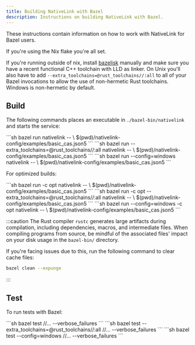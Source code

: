 ```yaml
---
title: Building NativeLink with Bazel
description: Instructions on building NativeLink with Bazel.
---
```


These instructions contain information on how to work with NativeLink for Bazel
users.

If you're using the Nix flake you're all set.

If you're running outside of nix, install [bazelisk](https://github.com/bazelbuild/bazelisk/tree/master)
manually and make sure you have a recent functional C++ toolchain with LLD as
linker. On Unix you'll also have to add
`--extra_toolchains=@rust_toolchains//:all` to all of your Bazel invocations to
allow the use of non-hermetic Rust toolchains. Windows is non-hermetic by
default.

## Build

The following commands places an executable in `./bazel-bin/nativelink` and
starts the service:


<Tabs syncKey="os">
  <TabItem label="Unix">
    ```sh
    bazel run nativelink -- \
        $(pwd)/nativelink-config/examples/basic_cas.json5
    ```
  </TabItem>
  <TabItem label="Unix without Nix">
    ```sh
    bazel run --extra_toolchains=@rust_toolchains//:all nativelink -- \
        $(pwd)/nativelink-config/examples/basic_cas.json5
    ```
  </TabItem>
  <TabItem label="Windows">
    ```sh
    bazel run --config=windows nativelink -- \
        $(pwd)/nativelink-config/examples/basic_cas.json5
    ```
  </TabItem>
</Tabs>

For optimized builds:

<Tabs syncKey="os">
  <TabItem label="Unix">
    ```sh
    bazel run -c opt nativelink -- \
        $(pwd)/nativelink-config/examples/basic_cas.json5
    ```
  </TabItem>
  <TabItem label="Unix without Nix">
    ```sh
    bazel run -c opt --extra_toolchains=@rust_toolchains//:all nativelink -- \
        $(pwd)/nativelink-config/examples/basic_cas.json5
    ```
  </TabItem>
  <TabItem label="Windows">
    ```sh
    bazel run --config=windows -c opt nativelink -- \
        $(pwd)/nativelink-config/examples/basic_cas.json5
    ```
  </TabItem>
</Tabs>

:::caution
The Rust compiler `rustc` generates large artifacts during compilation,
including dependencies, macros, and intermediate files. When compiling programs
from source, be mindful of the associated files' impact on your disk usage in
the `bazel-bin/` directory.

If you're facing issues due to this, run the following command to clear cache
files:

```sh
bazel clean --expunge
```
:::

## Test

To run tests with Bazel:

<Tabs syncKey="os">
  <TabItem label="Unix">
    ```sh
    bazel test //... --verbose_failures
    ```
  </TabItem>
  <TabItem label="Unix without Nix">
    ```sh
    bazel test --extra_toolchains=@rust_toolchains//:all //... --verbose_failures
    ```
  </TabItem>
  <TabItem label="Windows">
    ```sh
    bazel test --config=windows //... --verbose_failures
    ```
  </TabItem>
</Tabs>
